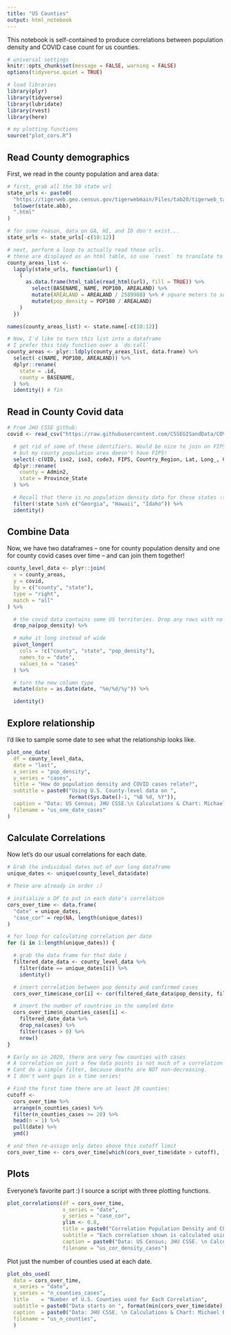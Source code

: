 ```yaml
---
title: "US Counties"
output: html_notebook
---
```


This notebook is self-contained to produce correlations between population density and COVID case count for us counties. 


```r
# universal settings
knitr::opts_chunk$set(message = FALSE, warning = FALSE)
options(tidyverse.quiet = TRUE)

# load libraries
library(plyr)
library(tidyverse)
library(lubridate)
library(rvest)
library(here)

# my plotting functions
source("plot_cors.R")
```

## Read County demographics
First, we read in the county population and area data:
```r
# first, grab all the 50 state url
state_urls <- paste0(
  "https://tigerweb.geo.census.gov/tigerwebmain/Files/tab20/tigerweb_tab20_county_2010_",
  tolower(state.abb),
  ".html"
)

# for some reason, data on GA, HI, and ID don't exist...
state_urls <- state_urls[-c(10:12)]

# next, perform a loop to actually read these urls.
# these are displayed as an html table, so use `rvest` to translate to dataframe.
county_areas_list <-
  lapply(state_urls, function(url) {
    (
      as.data.frame(html_table(read_html(url), fill = TRUE)) %>%
        select(BASENAME, NAME, POP100, AREALAND) %>%
        mutate(AREALAND = AREALAND / 2589988) %>% # square meters to square miles conversion
        mutate(pop_density = POP100 / AREALAND)
    )
  })

names(county_areas_list) <- state.name[-c(10:12)]

# Now, I'd like to turn this list into a dataframe
# I prefer this tidy function over a `do.call`
county_areas <- plyr::ldply(county_areas_list, data.frame) %>%
  select(-c(NAME, POP100, AREALAND)) %>%
  dplyr::rename(
    state = .id,
    county = BASENAME,
  ) %>%
  identity() # fin
```

## Read in County Covid data

```r
# From JHU CSSE github:
covid <- read_csv("https://raw.githubusercontent.com/CSSEGISandData/COVID-19/master/csse_covid_19_data/csse_covid_19_time_series/time_series_covid19_confirmed_US.csv") %>%

  # get rid of some of these identifiers. Would be nice to join on FIPS,
  # but my county population area doesn't have FIPS!
  select(-c(UID, iso2, iso3, code3, FIPS, Country_Region, Lat, Long_, Combined_Key)) %>%
  dplyr::rename(
    county = Admin2,
    state = Province_State
  ) %>%

  # Recall that there is no population density data for these states :(
  filter(!state %in% c("Georgia", "Hawaii", "Idaho")) %>%
  identity()
```

## Combine Data

Now, we have two dataframes -- one for county population density and one for county covid cases over time -- and can join them together!
```r
county_level_data <- plyr::join(
  x = county_areas,
  y = covid,
  by = c("county", "state"),
  type = "right",
  match = "all"
) %>%

  # the covid data contains some US territories. Drop any rows with no pop data
  drop_na(pop_density) %>%

  # make it long instead of wide
  pivot_longer(
    cols = !c("county", "state", "pop_density"),
    names_to = "date",
    values_to = "cases"
  ) %>%

  # turn the new column type
  mutate(date = as.Date(date, "%m/%d/%y")) %>%

  identity()
```

## Explore relationship
I'd like to sample some date to see what the relationship looks like.
```r
plot_one_date(
  df = county_level_data,
  date = "last",
  x_series = "pop_density",
  y_series = "cases",
  title = "How do population density and COVID cases relate?",
  subtitle = paste0("Using U.S. County-level data on ", 
                    format(Sys.Date()-1, "%B %d, %Y")),
  caption = "Data: US Census; JHU CSSE.\n Calculations & Chart: Michael Boerman github.com/michaelboerman",
  filename = "us_one_date_cases"
)
```

## Calculate Correlations

Now let's do our usual correlations for each date.
```r
# Grab the individual dates out of our long dataframe
unique_dates <- unique(county_level_data$date)

# These are already in order :)

# initialize a DF to put in each date's correlation
cors_over_time <- data.frame(
  "date" = unique_dates,
  "case_cor" = rep(NA, length(unique_dates))
)

# for loop for calculating correlation per date
for (i in 1:length(unique_dates)) {

  # grab the data frame for that date i
  filtered_date_data <- county_level_data %>%
    filter(date == unique_dates[i]) %>%
    identity()

  # insert correlation between pop density and confirmed cases
  cors_over_time$case_cor[i] <- cor(filtered_date_data$pop_density, filtered_date_data$cases, use = "complete.obs")

  # insert the number of countries in the sampled date
  cors_over_time$n_counties_cases[i] <-
    filtered_date_data %>%
    drop_na(cases) %>%
    filter(cases > 0) %>%
    nrow()
}

# Early on in 2020, there are very few counties with cases
# A correlation on just a few data points is not much of a correlation at all, so I will filter these out.
# Cant do a simple filter, because deaths are NOT non-decreasing.
# I don't want gaps in a time series!

# Find the first time there are at least 20 counties:
cutoff <-
  cors_over_time %>%
  arrange(n_counties_cases) %>%
  filter(n_counties_cases >= 20) %>%
  head(n = 1) %>%
  pull(date) %>%
  ymd()

# and then re-assign only dates above this cutoff limit
cors_over_time <- cors_over_time[which(cors_over_time$date > cutoff), ]
```

## Plots

Everyone's favorite part :) I source a script with three plotting functions.
```r
plot_correlations(df = cors_over_time,
                  x_series = "date",
                  y_series = "case_cor",
                  ylim <- 0.8,
                  title = paste0("Correlation Population Density and COVID Cases over each US County"),
                  subtitle = "Each correlation shown is calculated using data just for that date, not cumulative.",
                  caption = paste0("Data: US Census; JHU CSSE. \n Calculations & Chart: Michael Boerman, https://github.com/michaelboerman \n Data is taken for all U.s. counties excluding those from GA, HI, ID, and DC."),
                  filename = "us_cor_density_cases")
```



Plot just the number of counties used at each date.
```r
plot_obs_used(
  data = cors_over_time,
  x_series = "date",
  y_series = "n_counties_cases",
  title    = "Number of U.S. Counties used for Each Correlation",
  subtitle = paste0("Data starts on ", format(min(cors_over_time$date), "%B %d, %Y"), " which is the first day with cases in at least 20 counties."),
  caption  = paste0("Data: JHU CSSE. \n Calculations & Chart: Michael Boerman, https://github.com/michaelboerman \n Data is taken for U.S. counties excluding from GA, HI, ID, and DC. \n Data from ", min(cors_over_time$date), " to ", max(cors_over_time$date) - 2),
  filename = "us_n_counties", 
  )
```


